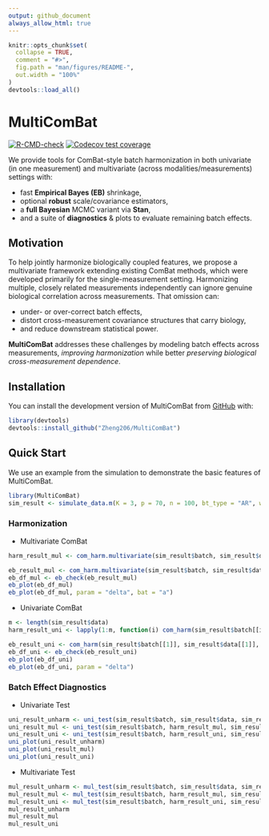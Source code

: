 ```yaml
---
output: github_document
always_allow_html: true
---
```


<!-- README.md is generated from README.Rmd. Please edit that file -->

```r
knitr::opts_chunk$set(
  collapse = TRUE,
  comment = "#>",
  fig.path = "man/figures/README-",
  out.width = "100%"
)
devtools::load_all()
```

# MultiComBat

<!-- badges: start -->
[![R-CMD-check](https://github.com/Zheng206/MultiComBat/actions/workflows/R-CMD-check.yaml/badge.svg)](https://github.com/Zheng206/MultiComBat/actions/workflows/R-CMD-check.yaml)
[![Codecov test coverage](https://codecov.io/gh/Zheng206/MultiComBat/graph/badge.svg)](https://app.codecov.io/gh/Zheng206/MultiComBat)
<!-- badges: end -->

We provide tools for ComBat-style batch harmonization in both univariate (in one measurement) and multivariate (across modalities/measurements) settings with:

-   fast **Empirical Bayes (EB)** shrinkage,
-   optional **robust** scale/covariance estimators,
-   a **full Bayesian** MCMC variant via **Stan**,
-   and a suite of **diagnostics** & plots to evaluate remaining batch effects.

## Motivation 

To help jointly harmonize biologically coupled features, we propose a multivariate framework extending existing ComBat methods, which were developed primarily for the single-measurement setting. Harmonizing multiple, closely related measurements independently can ignore genuine biological correlation across measurements. That omission can:

-   under- or over-correct batch effects,
-   distort cross-measurement covariance structures that carry biology,
-   and reduce downstream statistical power.

**MultiComBat** addresses these challenges by modeling batch effects across measurements, *improving harmonization* while better *preserving biological cross-measurement dependence*.

## Installation

You can install the development version of MultiComBat from [GitHub](https://github.com/) with:

``` r
library(devtools)
devtools::install_github("Zheng206/MultiComBat")
```

## Quick Start

We use an example from the simulation to demonstrate the basic features of MultiComBat.

```r
library(MultiComBat)
sim_result <- simulate_data.m(K = 3, p = 70, n = 100, bt_type = "AR", w_type = "compound_symmetry", w_params = list(rho = 0.7, scale = 1), by_params = list(rho = 0.8, scale = 1), add_covariates = TRUE, add_biomarkers = TRUE, m = 8, add_outlier = FALSE, add_noise = FALSE, global_batch_strength = 30, batch_cov = 10, sd_b = 0.1, sigma = 1, outlier_size = 5, seed = 123, prior_type = "LKJ")
```

### Harmonization

-   Multivariate ComBat

```r
harm_result_mul <- com_harm.multivariate(sim_result$batch, sim_result$data, covar = sim_result$covariates, model = lm, formula = y ~ Age + Sex + Diagnosis, eb = TRUE)$harm_data
```

```r
eb_result_mul <- com_harm.multivariate(sim_result$batch, sim_result$data, covar = sim_result$covariates, model = lm, formula = y ~ Age + Sex + Diagnosis, eb = TRUE)$eb_result
eb_df_mul <- eb_check(eb_result_mul)
eb_plot(eb_df_mul)
eb_plot(eb_df_mul, param = "delta", bat = "a")
```

-   Univariate ComBat

```r
m <- length(sim_result$data)
harm_result_uni <- lapply(1:m, function(i) com_harm(sim_result$batch[[i]], sim_result$data[[i]], covar = sim_result$covariates[[i]], model = lm, formula = y ~ Age + Sex + Diagnosis, eb = TRUE)$harm_data)
```

```r
eb_result_uni <- com_harm(sim_result$batch[[1]], sim_result$data[[1]], covar = sim_result$covariates[[1]], model = lm, formula = y ~ Age + Sex + Diagnosis, eb = TRUE)$eb_result
eb_df_uni <- eb_check(eb_result_uni)
eb_plot(eb_df_uni)
eb_plot(eb_df_uni, param = "delta")
```

### Batch Effect Diagnostics

-   Univariate Test

```r
uni_result_unharm <- uni_test(sim_result$batch, sim_result$data, sim_result$covariates, model = lm, formula = y ~ Age + Sex + Diagnosis)
uni_result_mul <- uni_test(sim_result$batch, harm_result_mul, sim_result$covariates, model = lm, formula = y ~ Age + Sex + Diagnosis)
uni_result_uni <- uni_test(sim_result$batch, harm_result_uni, sim_result$covariates, model = lm, formula = y ~ Age + Sex + Diagnosis)
uni_plot(uni_result_unharm)
uni_plot(uni_result_mul)
uni_plot(uni_result_uni)
```

-   Multivariate Test

```r
mul_result_unharm <- mul_test(sim_result$batch, sim_result$data, sim_result$covariates, model = lm, formula = y ~ Age + Sex + Diagnosis)
mul_result_mul <- mul_test(sim_result$batch, harm_result_mul, sim_result$covariates, model = lm, formula = y ~ Age + Sex + Diagnosis)
mul_result_uni <- mul_test(sim_result$batch, harm_result_uni, sim_result$covariates, model = lm, formula = y ~ Age + Sex + Diagnosis)
mul_result_unharm
mul_result_mul 
mul_result_uni
```

